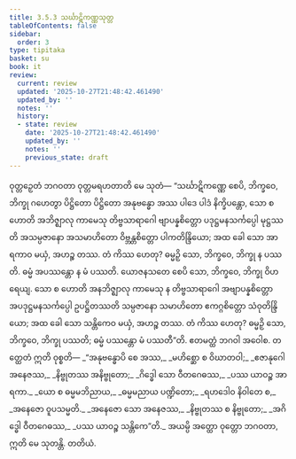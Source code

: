 ```yaml
---
title: 3.5.3 သင်္ဃာဋိကဏ္ဏသုတ္တ
tableOfContents: false
sidebar:
  order: 3
type: tipitaka
basket: su
book: it
review:
  current: review
  updated: '2025-10-27T21:48:42.461490'
  updated_by: ''
  notes: ''
  history:
  - state: review
    date: '2025-10-27T21:48:42.461490'
    updated_by: ''
    notes: ''
    previous_state: draft
---
```



<ReviewStatus review={frontmatter.review} showDetails={true} />

<HypothesisAnnotation frontmatter={frontmatter} />

<DynamicBreadcrumb />

<Division number="92" book="it" e="ch" v="18" p="256">

<Paragraph number="653" book="it">
ဝုတ္တဉှေတံ ဘဂဝတာ ဝုတ္တမရဟတာတိ မေ သုတံ—
</Paragraph>

<Paragraph number="654" book="it">
“သင်္ဃာဋိကဏ္ဏေ စေပိ, ဘိက္ခဝေ, ဘိက္ခု ဂဟေတွာ ပိဋ္ဌိတော ပိဋ္ဌိတော အနုဗန္ဓော အဿ ပါဒေ ပါဒံ နိက္ခိပန္တော, သော စ ဟောတိ အဘိဇ္ဈာလု ကာမေသု တိဗ္ဗသာရာဂေါ ဗျာပန္နစိတ္တော ပဒုဋ္ဌမနသင်္ကပ္ပေါ မုဋ္ဌဿတိ အသမ္ပဇာနော အသမာဟိတော ဝိဗ္ဘန္တစိတ္တော ပါကတိန္ဒြိယော; အထ ခေါ သော အာရကာဝ မယှံ, အဟဉ္စ တဿ. တံ ကိဿ ဟေတု? ဓမ္မဉှိ သော, ဘိက္ခဝေ, ဘိက္ခု န ပဿတိ. ဓမ္မံ အပဿန္တော န မံ ပဿတိ.
</Paragraph>

<Paragraph number="655" book="it">
ယောဇနသတေ စေပိ သော, ဘိက္ခဝေ, ဘိက္ခု ဝိဟရေယျ. သော စ ဟောတိ အနဘိဇ္ဈာလု ကာမေသု န တိဗ္ဗသာရာဂေါ အဗျာပန္နစိတ္တော အပဒုဋ္ဌမနသင်္ကပ္ပေါ ဥပဋ္ဌိတဿတိ သမ္ပဇာနော သမာဟိတော ဧကဂ္ဂစိတ္တော သံဝုတိန္ဒြိယော; အထ ခေါ သော သန္တိကေဝ မယှံ, အဟဉ္စ တဿ. တံ ကိဿ ဟေတု? ဓမ္မဉှိ သော, ဘိက္ခဝေ, ဘိက္ခု ပဿတိ; ဓမ္မံ ပဿန္တော မံ ပဿတီ”တိ. ဧတမတ္ထံ ဘဂဝါ အဝေါစ. တတ္ထေတံ ဣတိ ဝုစ္စတိ—
</Paragraph>

<Paragraph number="656" type="verses" book="it">
_“အနုဗန္ဓောပိ စေ အဿ,_  
_မဟိစ္ဆော စ ဝိဃာတဝါ;_  
_ဧဇာနုဂေါ အနေဇဿ,_  
_နိဗ္ဗုတဿ အနိဗ္ဗုတော;_  
_ဂိဒ္ဓေါ သော ဝီတဂေဓဿ,_  
_ပဿ ယာဝဉ္စ အာရကာ._  

</Paragraph>

<Paragraph number="657" type="verses" book="it">
_ယော စ ဓမ္မမဘိညာယ,_  
_ဓမ္မမညာယ ပဏ္ဍိတော;_  
_ရဟဒေါဝ နိဝါတေ စ,_  
_အနေဇော ဝူပသမ္မတိ._  

</Paragraph>

<Paragraph number="658" type="verses" book="it">
_အနေဇော သော အနေဇဿ,_  
_နိဗ္ဗုတဿ စ နိဗ္ဗုတော;_  
_အဂိဒ္ဓေါ ဝီတဂေဓဿ,_  
_ပဿ ယာဝဉ္စ သန္တိကေ”တိ._  

</Paragraph>

<Paragraph number="659" book="it">
အယမ္ပိ အတ္ထော ဝုတ္တော ဘဂဝတာ, ဣတိ မေ သုတန္တိ.

</Paragraph>
</Division>

<Paragraph number="660" type="center" book="it">
တတိယံ.
</Paragraph>